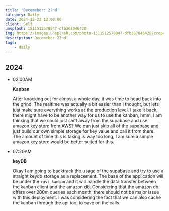 ```yaml
---
title: 'Decemeber: 22nd'
category: Daily
date: 2024-12-22 12:00:00
client: Self
unsplash: 1511512578047-dfb367046420
img: https://images.unsplash.com/photo-1511512578047-dfb367046420?crop=entropy&cs=srgb&fm=jpg&ixid=MnwzNjM5Nzd8MHwxfHJhbmRvbXx8fHx8fHx8fDE2ODE3NDg2ODY&ixlib=rb-4.0.3&q=85
description: Decemeber 22nd.
tags:
    - daily
---
```



## 2024

-   02:00AM

    **Kanban**

    After knocking out for almost a whole day, it was time to head back into the grind.
    The realtime was actually a bit easier than I thought, but lets just make sure everything works at the production level.
    I take it back, there might have to be another way for us to use the kanban, hmm, I am thinking that we could just shift away from the supabase and use amazon key store from AWS?
    We can just skip all of the supabase and just build our own simple storage for key value and call it from there.
    The amount of time this is taking is way too long, I am sure a simple amazon key store would be better suited for this.

-   07:20AM

    **keyDB**

    Okay I am going to backtrack the usage of the supabase and try to use a straight keydb storage as a replacement.
    The base of the application will be under the `rust_kanban` and it will handle the data transfer between the kanban client and the amazon db.
    Considering that the amazon db offers over 200m queries each month, there should not be major issue with this deployment.
    I was considering the fact that we can also cache the kanban through the api too, to save on the calls.
    